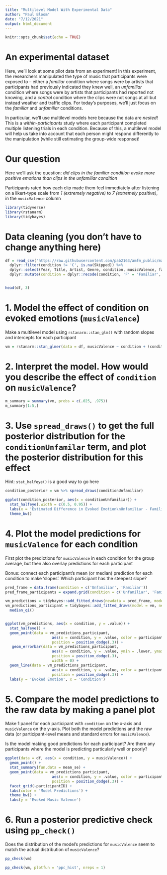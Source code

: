 ```yaml
---
title: "Multilevel Model With Experimental Data"
author: "Paul Bloom"
date: "7/12/2021"
output: html_document
---
```


```r
knitr::opts_chunk$set(echo = TRUE)
```


# An experimental dataset

Here, we'll look at some pilot data from an experiment! In this experiment, the researchers manipulated the type of music that participants were exposed to -- either a *familiar* condition where songs were by artists that participants had previously indicated they knew well, an *unfamiliar* condition where songs were by artists that participants had reported not knowing, and a *control* condition where the clips were not songs at all but instead weather and traffic clips. For today's purposes, we'll just focus on the *familiar* and *unfamiliar* conditions. 


In particular, we'll use multilevel models here because the data are *nested*! This is a *within-participants* study where each participant completed multiple listening trials in each condition. Because of this, a multilevel model will help us take into account that each person might respond differently to the manipulation (while still estimating the group-wide response)!

# Our question

Here we'll ask the question: *did clips in the familiar condition evoke more positive emotions than clips in the unfamiliar condition* 

Participants rated how each clip made them feel immediately after listening on a likert-type scale from *1 (extremely negative)* to *7 (extremely positive)*, in the `musicValence` column

```r
library(tidyverse)
library(rstanarm)
library(tidybayes)
```

# Data cleaning (you don't have to change anything here)

```r
df = read_csv('https://raw.githubusercontent.com/pab2163/amfm_public/master/pilot_data/pilot_responses.csv') %>%
  dplyr::filter(condition != 'C', is.na(Skipped)) %>%
  dplyr::select(Year, Title, Artist, Genre, condition, musicValence, familiarityRating, participantID) %>%
  dplyr::mutate(condition = dplyr::recode(condition, 'F' = 'Familiar', 'U' = 'Unfamiliar'))


head(df, 3)
```

# 1. Model the effect of condition on evoked emotions (`musicValence`)

Make a multilevel model using `rstanarm::stan_glm()` with random slopes and intercepts for each participant

```r
vm = rstanarm::stan_glmer(data = df, musicValence ~ condition + (condition | participantID))
```

# 2. Interpret the model. How would you describe the effect of `condition` on `musicValence`?


```r
m_summary = summary(vm, probs = c(.025, .975))
m_summary[1:5,]
```

# 3. Use `spread_draws()` to get the full posterior distribution for the `conditionUnfamilar` term, and plot the posterior distribution for this effect

Hint: `stat_halfeye()` is a good way to go here

```r
condition_posterior = vm %>% spread_draws(conditionUnfamiliar)

ggplot(condition_posterior, aes(x = conditionUnfamiliar)) +
  stat_halfeye(.width = c(0.5, 0.95)) +
  labs(x = 'Estimated Difference in Evoked Emotion\nUnfamiliar - Familiar Condition') +
  theme_bw()
```


# 4. Plot the model predictions for `musicValence` for each condition

First plot the predictions for `musicValence` in each condition for the group average, but then also overlay predictions for each participant

Bonus: connect each participant's mean (or median) prediction for each condition to make 'slopes'. Which participant has the steepest slope?

```r
pred_frame = data.frame(condition = c('Unfamiliar', 'Familiar')) 
pred_frame_participants = expand.grid(condition = c('Unfamiliar', 'Familiar'), participantID = unique(df$participantID), stringsAsFactors = FALSE)

vm_predictions = tidybayes::add_fitted_draws(newdata = pred_frame, model = vm, re_formula = NA)
vm_predictions_participant = tidybayes::add_fitted_draws(model = vm, newdata = pred_frame_participants) %>%
  median_qi()


ggplot(vm_predictions, aes(x = condition, y = .value)) +
  stat_halfeye() +
  geom_point(data = vm_predictions_participant, 
                     aes(x = condition, y = .value, color = participantID), 
                     position = position_dodge(.3)) +
   geom_errorbar(data = vm_predictions_participant, 
                     aes(x = condition, y = .value, ymin = .lower, ymax = .upper, color = participantID), 
                     position = position_dodge(.3),
                     width = 0) +
  geom_line(data = vm_predictions_participant, 
                     aes(x = condition, y = .value, color = participantID, group = participantID), 
                     position = position_dodge(.3)) +
  labs(y = 'Evoked Emotion', x = 'Condition')
```



# 5. Compare the model predictions to the raw data by making a panel plot

Make 1 panel for each participant with `condition` on the x-axis and `musicValence` on the y-axis. Plot both the model predictions and the raw data (or participant-level means and standard errors for `musicValence`).

Is the model making good predictions for each participant? Are there any participants where the model is predicting particularly well or poorly?

```r
ggplot(data = df, aes(x = condition, y = musicValence)) +
  geom_point() +
  stat_summary(fun.data = mean_se) +
  geom_point(data = vm_predictions_participant, 
                     aes(x = condition, y = .value, color = participantID), 
                     position = position_dodge(.3)) +
  facet_grid(~participantID) +
  labs(color = 'Model Predictions') +
  theme_bw() +
  labs(y = 'Evoked Music Valence')

```


# 6. Run a posterior predictive check using `pp_check()`

Does the distribution of the model's predictions for `musicValence` seem to match the actual distribution of `musicValence`? 

```r
pp_check(vm)
```

```r
pp_check(vm, plotfun = 'ppc_hist', nreps = 1)
```

